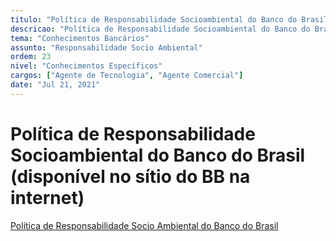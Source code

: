 ```yaml
---
titulo: "Política de Responsabilidade Socioambiental do Banco do Brasil"
descricao: "Política de Responsabilidade Socioambiental do Banco do Brasil"
tema: "Conhecimentos Bancários"
assunto: "Responsabilidade Socio Ambiental"
ordem: 23
nivel: "Conhecimentos Específicos"
cargos: ["Agente de Tecnologia", "Agente Comercial"]
date: "Jul 21, 2021"
---
```


# Política de Responsabilidade Socioambiental do Banco do Brasil (disponível no sítio do BB na internet)

[Política de Responsabilidade Socio Ambiental do Banco do Brasil](https://api.mziq.com/mzfilemanager/v2/d/5760dff3-15e1-4962-9e81-322a0b3d0bbd/e175bd4e-3876-a85c-4ece-cbd086745b9b?origin=2)